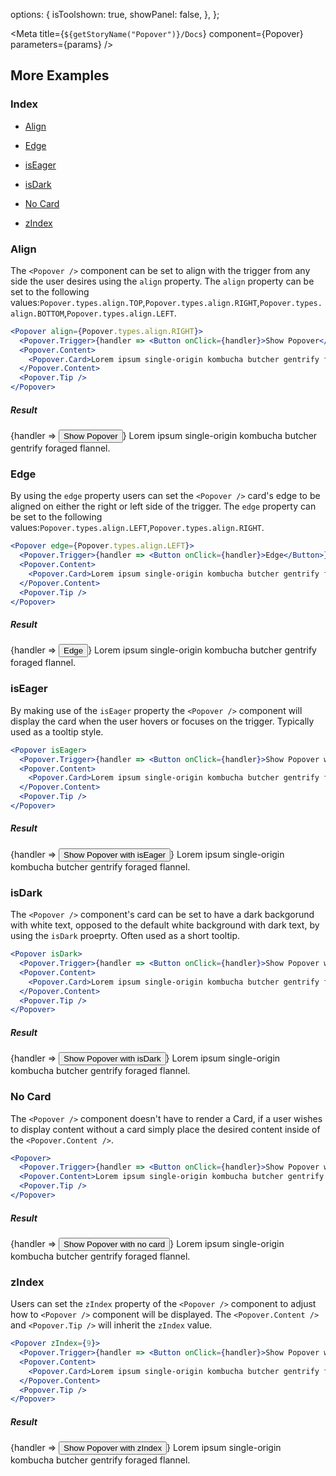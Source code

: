 
  options: {
    isToolshown: true,
    showPanel: false,
  },
};

<Meta title={`${getStoryName("Popover")}/Docs`} component={Popover} parameters={params} />

<Description markdown={Readme} />

## More Examples

### Index

- <a href="#align">Align</a>

- <a href="#edge">Edge</a>

- <a href="#iseager">isEager</a>

- <a href="#isdark">isDark</a>

- <a href="#no-card">No Card</a>

- <a href="#zindex">zIndex</a>

### Align

The `<Popover />` component can be set to align with the trigger from any side the user desires using the `align` property. The `align` property can be set to the following values:`Popover.types.align.TOP`,`Popover.types.align.RIGHT`,`Popover.types.align.BOTTOM`,`Popover.types.align.LEFT`.

```jsx
<Popover align={Popover.types.align.RIGHT}>
  <Popover.Trigger>{handler => <Button onClick={handler}>Show Popover</Button>}</Popover.Trigger>
  <Popover.Content>
    <Popover.Card>Lorem ipsum single-origin kombucha butcher gentrify foraged flannel.</Popover.Card>
  </Popover.Content>
  <Popover.Tip />
</Popover>
```

##### Result

<Popover align={Popover.types.align.RIGHT}>
  <Popover.Trigger>{handler => <Button onClick={handler}>Show Popover</Button>}</Popover.Trigger>
  <Popover.Content>
    <Popover.Card>Lorem ipsum single-origin kombucha butcher gentrify foraged flannel.</Popover.Card>
  </Popover.Content>
  <Popover.Tip />
</Popover>

### Edge

By using the `edge` property users can set the `<Popover />` card's edge to be aligned on either the right or left side of the trigger. The `edge` property can be set to the following values:`Popover.types.align.LEFT`,`Popover.types.align.RIGHT`.

```jsx
<Popover edge={Popover.types.align.LEFT}>
  <Popover.Trigger>{handler => <Button onClick={handler}>Edge</Button>}</Popover.Trigger>
  <Popover.Content>
    <Popover.Card>Lorem ipsum single-origin kombucha butcher gentrify foraged flannel.</Popover.Card>
  </Popover.Content>
  <Popover.Tip />
</Popover>
```

##### Result

<Popover edge={Popover.types.align.LEFT}>
  <Popover.Trigger>{handler => <Button onClick={handler}>Edge</Button>}</Popover.Trigger>
  <Popover.Content>
    <Popover.Card>Lorem ipsum single-origin kombucha butcher gentrify foraged flannel.</Popover.Card>
  </Popover.Content>
  <Popover.Tip />
</Popover>

### isEager

By making use of the `isEager` property the `<Popover />` component will display the card when the user hovers or focuses on the trigger. Typically used as a tooltip style.

```jsx
<Popover isEager>
  <Popover.Trigger>{handler => <Button onClick={handler}>Show Popover with isEager</Button>}</Popover.Trigger>
  <Popover.Content>
    <Popover.Card>Lorem ipsum single-origin kombucha butcher gentrify foraged flannel.</Popover.Card>
  </Popover.Content>
  <Popover.Tip />
</Popover>
```

##### Result

<Popover isEager>
  <Popover.Trigger data-test-attr="propagated">
    {handler => <Button onClick={handler}>Show Popover with isEager</Button>}
  </Popover.Trigger>
  <Popover.Content>
    <Popover.Card>Lorem ipsum single-origin kombucha butcher gentrify foraged flannel.</Popover.Card>
  </Popover.Content>
  <Popover.Tip />
</Popover>

### isDark

The `<Popover />` component's card can be set to have a dark backgorund with white text, opposed to the default white background with dark text, by using the `isDark` proeprty. Often used as a short tooltip.

```jsx
<Popover isDark>
  <Popover.Trigger>{handler => <Button onClick={handler}>Show Popover with isDark</Button>}</Popover.Trigger>
  <Popover.Content>
    <Popover.Card>Lorem ipsum single-origin kombucha butcher gentrify foraged flannel.</Popover.Card>
  </Popover.Content>
  <Popover.Tip />
</Popover>
```

##### Result

<Popover isDark>
  <Popover.Trigger>{handler => <Button onClick={handler}>Show Popover with isDark</Button>}</Popover.Trigger>
  <Popover.Content>
    <Popover.Card>Lorem ipsum single-origin kombucha butcher gentrify foraged flannel.</Popover.Card>
  </Popover.Content>
  <Popover.Tip />
</Popover>

### No Card

The `<Popover />` component doesn't have to render a Card, if a user wishes to display content without a card simply place the desired content inside of the `<Popover.Content />`.

```jsx
<Popover>
  <Popover.Trigger>{handler => <Button onClick={handler}>Show Popover with no card</Button>}</Popover.Trigger>
  <Popover.Content>Lorem ipsum single-origin kombucha butcher gentrify foraged flannel.</Popover.Content>
  <Popover.Tip />
</Popover>
```

##### Result

<Popover>
  <Popover.Trigger>{handler => <Button onClick={handler}>Show Popover with no card</Button>}</Popover.Trigger>
  <Popover.Content>Lorem ipsum single-origin kombucha butcher gentrify foraged flannel.</Popover.Content>
  <Popover.Tip />
</Popover>

### zIndex

Users can set the `zIndex` property of the `<Popover />` component to adjust how to `<Popover />` component will be displayed. The `<Popover.Content />` and `<Popover.Tip />` will inherit the `zIndex` value.

```jsx
<Popover zIndex={9}>
  <Popover.Trigger>{handler => <Button onClick={handler}>Show Popover with zIndex</Button>}</Popover.Trigger>
  <Popover.Content>
    <Popover.Card>Lorem ipsum single-origin kombucha butcher gentrify foraged flannel.</Popover.Card>
  </Popover.Content>
  <Popover.Tip />
</Popover>
```

##### Result

<Popover zIndex={9}>
  <Popover.Trigger>{handler => <Button onClick={handler}>Show Popover with zIndex</Button>}</Popover.Trigger>
  <Popover.Content>
    <Popover.Card>Lorem ipsum single-origin kombucha butcher gentrify foraged flannel.</Popover.Card>
  </Popover.Content>
  <Popover.Tip />
</Popover>
